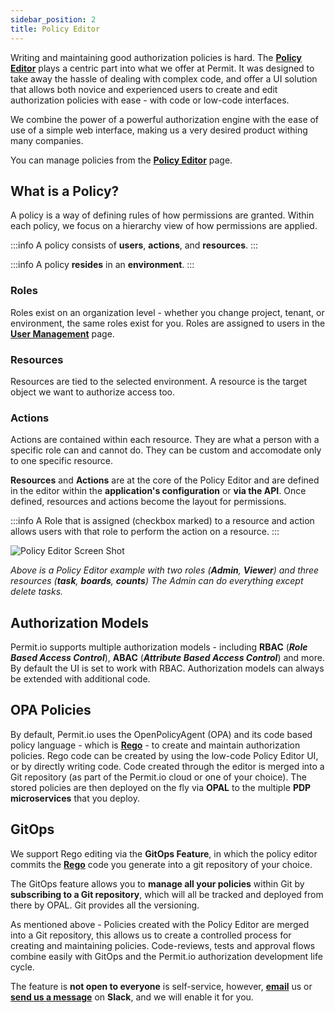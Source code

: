 ```yaml
---
sidebar_position: 2
title: Policy Editor
---
```

Writing and maintaining good authorization policies is hard.
The **[Policy Editor](https://app.permit.io/policy-editor)** plays a centric part into what we offer at Permit. It was 
designed to take away the hassle of dealing with complex code, and offer a UI solution that allows both novice and 
experienced users to create and edit authorization policies with ease - with code or low-code interfaces.

We combine the power of a powerful authorization engine with the ease of use of a simple web interface, making us a very desired
product withing many companies.



You can manage policies from the **[Policy Editor](https://app.permit.io/policy-editor)** page.

## What is a Policy?

A policy is a way of defining rules of how permissions are granted. Within each policy, we focus on a hierarchy view of how permissions are applied.

:::info
A policy consists of **users**, **actions**, and **resources**.
:::

:::info
A policy **resides** in an **environment**.
:::


### Roles

Roles exist on an organization level - whether you change project, tenant, or environment, the same roles exist for you.
Roles are assigned to users in the **[User Management](/features/user-management)** page.

### Resources

Resources are tied to the selected environment. A resource is the target object we want to authorize access too.

### Actions

Actions are contained within each resource. They are what a person with a specific role can and cannot do.
They can be custom and accomodate only to one specific resource.

**Resources** and **Actions** are at the core of the Policy Editor and are defined in the editor within the **application's configuration** or **via the API**.
Once defined, resources and actions become the layout for permissions.

:::info
A Role that is assigned (checkbox marked) to a resource and action allows users with that role to perform the action on a resource.
:::

![Policy Editor Screen Shot](/img/screenshots/policy-editor.png)

_Above is a Policy Editor example with two roles (**Admin**, **Viewer**) and three resources (**task**, **boards**, **counts**)_
_The Admin can do everything except delete tasks._

## Authorization Models

Permit.io supports multiple authorization models - including **RBAC** (***Role Based Access Control***), **ABAC** (***Attribute Based Access Control***) and more.
By default the UI is set to work with RBAC. Authorization models can always be extended with additional code.


## OPA Policies

By default, Permit.io uses the OpenPolicyAgent (OPA) and its code based policy language - which is **[Rego](https://www.openpolicyagent.org/docs/latest/policy-language/)** -  to create and maintain authorization policies.
Rego code can be created by using the low-code Policy Editor UI, or by directly writing code.
Code created through the editor is merged into a Git repository (as part of the Permit.io cloud or one of your choice).
The stored policies are then deployed on the fly via **OPAL** to the multiple **PDP microservices** that you deploy.

## GitOps

We support Rego editing via the **GitOps Feature**, in which the policy editor commits the 
**[Rego](https://www.openpolicyagent.org/docs/latest/policy-language/)** code you generate into a git
repository of your choice.

The GitOps feature allows you to **manage all your policies** within Git by **subscribing to a Git repository**, which will all be 
tracked and deployed from there by OPAL. Git provides all the versioning.

As mentioned above - Policies created with the Policy Editor are merged into a Git repository, this allows us to create a 
controlled process for creating and maintaining policies. Code-reviews, tests and approval flows combine easily with GitOps 
and the Permit.io authorization development life cycle.

The feature is **not open to everyone** is self-service, however, **[email](mailto:support@permit.io)** us 
or **[send us a message](https://bit.ly/permit-slack)** on **Slack**, and we will enable it for you.



